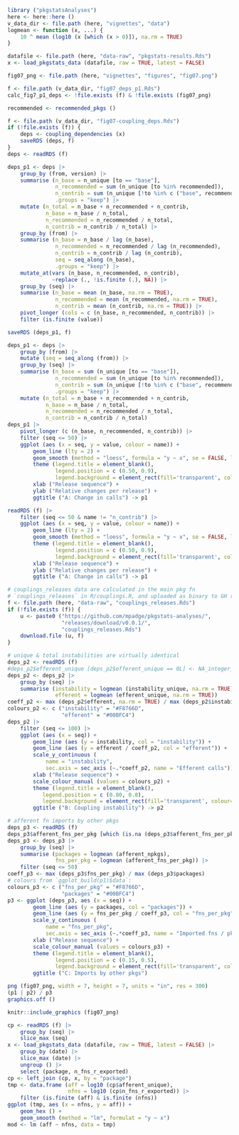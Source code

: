 

```r
library ("pkgstatsAnalyses")
here <- here::here ()
v_data_dir <- file.path (here, "vignettes", "data")
logmean <- function (x, ...) {
    10 ^ mean (log10 (x [which (x > 0)]), na.rm = TRUE)
}

datafile <- file.path (here, "data-raw", "pkgstats-results.Rds")
x <- load_pkgstats_data (datafile, raw = TRUE, latest = FALSE) 

fig07_png <- file.path (here, "vignettes", "figures", "fig07.png")

f <- file.path (v_data_dir, "fig07_deps_p1.Rds")
calc_fig7_p1_deps <- !file.exists (f) & !file.exists (fig07_png)
```

```r
recommended <- recommended_pkgs ()
```


```r
f <- file.path (v_data_dir, "fig07-coupling_deps.Rds")
if (!file.exists (f)) {
    deps <- coupling_dependencies (x)
    saveRDS (deps, f)
}
deps <- readRDS (f)
```


```r
deps_p1 <- deps |>
    group_by (from, version) |>
    summarise (n_base = n_unique [to == "base"],
               n_recommended = sum (n_unique [to %in% recommended]),
               n_contrib = sum (n_unique [!to %in% c ("base", recommended)]),
               .groups = "keep") |>
    mutate (n_total = n_base + n_recommended + n_contrib,
            n_base = n_base / n_total,
            n_recommended = n_recommended / n_total,
            n_contrib = n_contrib / n_total) |>
    group_by (from) |>
    summarise (n_base = n_base / lag (n_base),
               n_recommended = n_recommended / lag (n_recommended),
               n_contrib = n_contrib / lag (n_contrib),
               seq = seq_along (n_base),
               .groups = "keep") |>
    mutate_at(vars (n_base, n_recommended, n_contrib),
              ~replace (., !is.finite (.), NA)) |>
    group_by (seq) |>
    summarise (n_base = mean (n_base, na.rm = TRUE),
               n_recommended = mean (n_recommended, na.rm = TRUE),
               n_contrib = mean (n_contrib, na.rm = TRUE)) |>
    pivot_longer (cols = c (n_base, n_recommended, n_contrib)) |>
    filter (is.finite (value))

saveRDS (deps_p1, f)
```

```r
deps_p1 <- deps |>
    group_by (from) |>
    mutate (seq = seq_along (from)) |>
    group_by (seq) |>
    summarise (n_base = sum (n_unique [to == "base"]),
               n_recommended = sum (n_unique [to %in% recommended]),
               n_contrib = sum (n_unique [!to %in% c ("base", recommended)]),
               .groups = "keep") |>
    mutate (n_total = n_base + n_recommended + n_contrib,
            n_base = n_base / n_total,
            n_recommended = n_recommended / n_total,
            n_contrib = n_contrib / n_total)
deps_p1 |>
    pivot_longer (c (n_base, n_recommended, n_contrib)) |>
    filter (seq <= 50) |>
    ggplot (aes (x = seq, y = value, colour = name)) +
        geom_line (lty = 2) +
        geom_smooth (method = "loess", formula = "y ~ x", se = FALSE, lwd = 0.7) +
        theme (legend.title = element_blank(),
               legend.position = c (0.50, 0.9),
               legend.background = element_rect(fill='transparent', colour='transparent')) +
        xlab ("Release sequence") +
        ylab ("Relative changes per release") +
        ggtitle ("A: Change in calls") -> p1
```




```r
readRDS (f) |>
    filter (seq <= 50 & name != "n_contrib") |>
    ggplot (aes (x = seq, y = value, colour = name)) +
        geom_line (lty = 2) +
        geom_smooth (method = "loess", formula = "y ~ x", se = FALSE, lwd = 0.7) +
        theme (legend.title = element_blank(),
               legend.position = c (0.50, 0.9),
               legend.background = element_rect(fill='transparent', colour='transparent')) +
        xlab ("Release sequence") +
        ylab ("Relative changes per release") +
        ggtitle ("A: Change in calls") -> p1
```


```r
# couplings_releases data are calculated in the main pkg fn
# `couplings_releases` in R/couplings.R, and uploaded as binary to GH release.
f <- file.path (here, "data-raw", "couplings_releases.Rds")
if (!file.exists (f)) {
    u <- paste0 ("https://github.com/mpadge/pkgstats-analyses/",
                 "releases/download/v0.0.1/",
                 "couplings_releases.Rds")
    download.file (u, f)
}
```

```r
# unique & total instabilities are virtually identical
deps_p2 <- readRDS (f)
#deps_p2$efferent_unique [deps_p2$efferent_unique == 0L] <- NA_integer_
deps_p2 <- deps_p2 |>
    group_by (seq) |>
    summarise (instability = logmean (instability_unique, na.rm = TRUE),
               efferent = logmean (efferent_unique, na.rm = TRUE))
coeff_p2 <- max (deps_p2$efferent, na.rm = TRUE) / max (deps_p2$instability, na.rm = TRUE)
colours_p2 <- c ("instability" = "#F8766D",
                 "efferent" = "#00BFC4")
deps_p2 |>
    filter (seq <= 100) |>
    ggplot (aes (x = seq)) +
        geom_line (aes (y = instability, col = "instability")) +
        geom_line (aes (y = efferent / coeff_p2, col = "efferent")) +
        scale_y_continuous (
            name = "instability",
            sec.axis = sec_axis (~.*coeff_p2, name = "Efferent calls")) +
        xlab ("Release sequence") +
        scale_colour_manual (values = colours_p2) +
        theme (legend.title = element_blank(),
           legend.position = c (0.80, 0.8),
           legend.background = element_rect(fill='transparent', colour='transparent')) +
        ggtitle ("B: Coupling instability") -> p2
```

```r
# afferent fn imports by other pkgs
deps_p3 <- readRDS (f)
deps_p3$afferent_fns_per_pkg [which (is.na (deps_p3$afferent_fns_per_pkg))] <- 0L
deps_p3 <- deps_p3 |>
    group_by (seq) |>
    summarise (packages = logmean (afferent_npkgs),
               fns_per_pkg = logmean (afferent_fns_per_pkg)) |>
    filter (seq <= 50)
coeff_p3 <- max (deps_p3$fns_per_pkg) / max (deps_p3$packages)
# colours from `ggplot_build(p1)$data`:
colours_p3 <- c ("fns_per_pkg" = "#F8766D",
                 "packages" = "#00BFC4")
p3 <- ggplot (deps_p3, aes (x = seq)) +
        geom_line (aes (y = packages, col = "packages")) +
        geom_line (aes (y = fns_per_pkg / coeff_p3, col = "fns_per_pkg")) +
        scale_y_continuous (
            name = "fns_per_pkg",
            sec.axis = sec_axis (~.*coeff_p3, name = "Imported fns / pkg")) +
        xlab ("Release sequence") +
        scale_colour_manual (values = colours_p3) +
        theme (legend.title = element_blank(),
               legend.position = c (0.15, 0.5),
               legend.background = element_rect(fill='transparent', colour='transparent')) +
        ggtitle ("C: Imports by other pkgs")
```


```r
png (fig07_png, width = 7, height = 7, units = "in", res = 300)
(p1 | p2) / p3
graphics.off ()
```

```r
knitr::include_graphics (fig07_png)
```

```r
cp <- readRDS (f) |>
    group_by (seq) |>
    slice_max (seq)
x <- load_pkgstats_data (datafile, raw = TRUE, latest = FALSE) |>
    group_by (date) |>
    slice_max (date) |>
    ungroup () |>
    select (package, n_fns_r_exported)
cp <- left_join (cp, x, by = "package")
tmp <- data.frame (aff = log10 (cp$afferent_unique),
                   nfns = log10 (cp$n_fns_r_exported)) |>
    filter (is.finite (aff) & is.finite (nfns))
ggplot (tmp, aes (x = nfns, y = aff)) +
    geom_hex () +
    geom_smooth (method = "lm", formulat = "y ~ x")
mod <- lm (aff ~ nfns, data = tmp)
```
